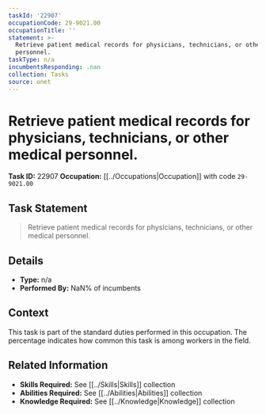 ```yaml
---
taskId: '22907'
occupationCode: 29-9021.00
occupationTitle: ''
statement: >-
  Retrieve patient medical records for physicians, technicians, or other medical
  personnel.
taskType: n/a
incumbentsResponding: .nan
collection: Tasks
source: onet
---
```

# Retrieve patient medical records for physicians, technicians, or other medical personnel.

**Task ID:** 22907
**Occupation:** [[../Occupations|Occupation]] with code `29-9021.00`

## Task Statement

> Retrieve patient medical records for physicians, technicians, or other medical personnel.

## Details

- **Type:** n/a
- **Performed By:** NaN% of incumbents

## Context

This task is part of the standard duties performed in this occupation. The percentage indicates how common this task is among workers in the field.

## Related Information

- **Skills Required:** See [[../Skills|Skills]] collection
- **Abilities Required:** See [[../Abilities|Abilities]] collection
- **Knowledge Required:** See [[../Knowledge|Knowledge]] collection
